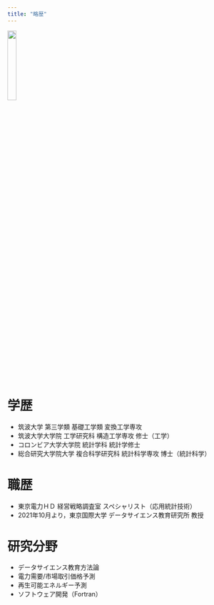 ```yaml
---
title: "略歴"
---
```


![](fig/self.png){width=20%}

# 学歴

- 筑波大学 第三学類 基礎工学類 変換工学専攻
- 筑波大学大学院 工学研究科 構造工学専攻 修士（工学）
- コロンビア大学大学院 統計学科 統計学修士
- 総合研究大学院大学 複合科学研究科 統計科学専攻 博士（統計科学）

# 職歴

- 東京電力ＨＤ 経営戦略調査室 スペシャリスト（応用統計技術）
- 2021年10月より，東京国際大学 データサイエンス教育研究所 教授

# 研究分野

- データサイエンス教育方法論
- 電力需要/市場取引価格予測
- 再生可能エネルギー予測
- ソフトウェア開発（Fortran）
